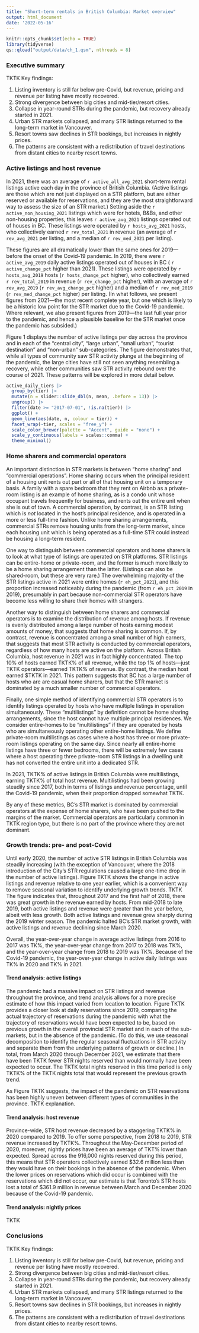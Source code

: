 ```yaml
---
title: "Short-term rentals in British Columbia: Market overview"
output: html_document
date: '2022-05-16'
---
```


```r
knitr::opts_chunk$set(echo = TRUE)
library(tidyverse)
qs::qload("output/data/ch_1.qsm", nthreads = 8)
```

### Executive summary

TKTK Key findings:

1.  Listing inventory is still far below pre-Covid, but revenue, pricing and revenue per listing have mostly recovered.
2.  Strong divergence between big cities and mid-tier/resort cities.
3.  Collapse in year-round STRs during the pandemic, but recovery already started in 2021.
4.  Urban STR markets collapsed, and many STR listings returned to the long-term market in Vancouver.
5.  Resort towns saw declines in STR bookings, but increases in nightly prices.
6.  The patterns are consistent with a redistribution of travel destinations from distant cities to nearby resort towns.

### Active listings and host revenue

In 2021, there was an average of `r active_all_avg_2021` short-term rental listings active each day in the province of British Columbia. (Active listings are those which are not just displayed on a STR platform, but are either reserved or available for reservations, and they are the most straightforward way to assess the size of an STR market.) Setting aside the `r active_non_housing_2021` listings which were for hotels, B&Bs, and other non-housing properties, this leaves `r active_avg_2021` listings operated out of houses in BC. These listings were operated by `r hosts_avg_2021` hosts, who collectively earned `r rev_total_2021` in revenue (an average of `r rev_avg_2021` per listing, and a median of `r rev_med_2021` per listing).

These figures are all dramatically lower than the same ones for 2019---before the onset of the Covid-19 pandemic. In 2019, there were `r active_avg_2019` daily active listings operated out of houses in BC ( `r active_change_pct` higher than 2021). These listings were operated by `r hosts_avg_2019` hosts (`r hosts_change_pct` higher), who collectively earned `r rev_total_2019` in revenue (`r rev_change_pct` higher), with an average of `r rev_avg_2019` (`r rev_avg_change_pct` higher) and a median of `r rev_med_2019` (`r rev_med_change_pct` higher) per listing. (In what follows, we present figures from 2021---the most recent complete year, but one which is likely to be a historic low point for the STR market due to the Covid-19 pandemic. Where relevant, we also present figures from 2019---the last full year prior to the pandemic, and hence a plausible baseline for the STR market once the pandemic has subsided.)

Figure 1 displays the number of active listings per day across the province and in each of the "central city", "large urban", "small urban", "tourist destination" and "non-urban" sub-categories. The figure demonstrates that, while all types of community saw STR activity plunge at the beginning of the pandemic, the large cities have still not seen anything resembling a recovery, while other communities saw STR activity rebound over the course of 2021. These patterns will be explored in more detail below.

```r

active_daily_tiers |> 
  group_by(tier) |> 
  mutate(n = slider::slide_dbl(n, mean, .before = 13)) |> 
  ungroup() |> 
  filter(date >= "2017-07-01", !is.na(tier)) |> 
  ggplot() +
  geom_line(aes(date, n, colour = tier)) +
  facet_wrap(~tier, scales = "free_y") +
  scale_color_brewer(palette = "Accent", guide = "none") +
  scale_y_continuous(labels = scales::comma) +
  theme_minimal()

```

### Home sharers and commercial operators

An important distinction in STR markets is between "home sharing" and "commercial operations". Home sharing occurs when the principal resident of a housing unit rents out part or all of that housing unit on a temporary basis. A family with a spare bedroom that they rent on Airbnb as a private-room listing is an example of home sharing, as is a condo unit whose occupant travels frequently for business, and rents out the entire unit when she is out of town. A commercial operation, by contrast, is an STR listing which is *not* located in the host's principal residence, and is operated in a more or less full-time fashion. Unlike home sharing arrangements, commercial STRs remove housing units from the long-term market, since each housing unit which is being operated as a full-time STR could instead be housing a long-term resident.

One way to distinguish between commercial operators and home sharers is to look at what type of listings are operated on STR platforms. STR listings can be entire-home or private-room, and the former is much more likely to be a home sharing arrangement than the latter. (Listings can also be shared-room, but these are very rare.) The overwhelming majority of the STR listings active in 2021 were entire homes (`r eh_pct_2021`), and this proportion increased noticeably during the pandemic (from `r eh_pct_2019` in 2019), presumably in part because non-commercial STR operators have become less willing to share their homes with strangers.

Another way to distinguish between home sharers and commercial operators is to examine the distribution of revenue among hosts. If revenue is evenly distributed among a large number of hosts earning modest amounts of money, that suggests that home sharing is common. If, by contrast, revenue is concentrated among a small number of high earners, that suggests that most STR activity is conducted by commercial operators, regardless of how many hosts are active on the platform. Across British Columbia, host revenue in 2021 was in fact highly concentrated. The top 10% of hosts earned TKTK% of all revenue, while the top 1% of hosts---just TKTK operators---earned TKTK% of revenue. By contrast, the median host earned \$TKTK in 2021. This pattern suggests that BC has a large number of hosts who are are casual home sharers, but that the STR market is dominated by a much smaller number of commercial operators.

Finally, one simple method of identifying commercial STR operators is to identify listings operated by hosts who have multiple listings in operation simultaneously. These "multilistings" by definition cannot be home sharing arrangements, since the host cannot have multiple principal residences. We consider entire-homes to be "multilistings" if they are operated by hosts who are simultaneously operating other entire-home listings. We define private-room multilistings as cases where a host has three or more private- room listings operating on the same day. Since nearly all entire-home listings have three or fewer bedrooms, there will be extremely few cases where a host operating three private-room STR listings in a dwelling unit has not converted the entire unit into a dedicated STR.

In 2021, TKTK% of active listings in British Columbia were multilistings, earning TKTK% of total host revenue. Multilistings had been growing steadily since 2017, both in terms of listings and revenue percentage, until the Covid-19 pandemic, when their proportion dropped somewhat TKTK.

By any of these metrics, BC's STR market is dominated by commercial operators at the expense of home sharers, who have been pushed to the margins of the market. Commercial operators are particularly common in TKTK region type, but there is no part of the province where they are not dominant.

### Growth trends: pre- and post-Covid

Until early 2020, the number of active STR listings in British Columbia was steadily increasing (with the exception of Vancouver, where the 2018 introduction of the City's STR regulations caused a large one-time drop in the number of active listings). Figure TKTK shows the change in active listings and revenue relative to one year earlier, which is a convenient way to remove seasonal variation to identify underlying growth trends. TKTK The figure indicates that, throughout 2017 and the first half of 2018, there was great growth in the revenue earned by hosts. From mid-2018 to late 2019, both active listings and revenue were greater than the year before, albeit with less growth. Both active listings and revenue grew sharply during the 2019 winter season. The pandemic halted BC's STR market growth, with active listings and revenue declining since March 2020.

Overall, the year-over-year change in average active listings from 2016 to 2017 was TK%, the year-over-year change from 2017 to 2018 was TK%, and the year-over-year change from 2018 to 2019 was TK%. Because of the Covid-19 pandemic, the year-over-year change in active daily listings was TK% in 2020 and TK% in 2021.

#### Trend analysis: active listings

The pandemic had a massive impact on STR listings and revenue throughout the province, and trend analysis allows for a more precise estimate of how this impact varied from location to location. Figure TKTK provides a closer look at daily reservations since 2019, comparing the actual trajectory of reservations during the pandemic with what the trajectory of reservations would have been expected to be, based on previous growth in the overall provincial STR market and in each of the sub-markets, but in the absence of the pandemic. (To do this, we use seasonal decomposition to identify the regular seasonal fluctuations in STR activity and separate them from the underlying patterns of growth or decline.) In total, from March 2020 through December 2021, we estimate that there have been TKTK fewer STR nights reserved than would normally have been expected to occur. The TKTK total nights reserved in this time period is only TKTK% of the TKTK nights total that would represent the previous growth trend.

As Figure TKTK suggests, the impact of the pandemic on STR reservations has been highly uneven between different types of communities in the province. TKTK explanation.

#### Trend analysis: host revenue

Province-wide, STR host revenue decreased by a staggering TKTK% in 2020 compared to 2019. To offer some perspective, from 2018 to 2019, STR revenue increased by TKTK%. Throughout the May-December period of 2020, moreover, nightly prices have been an average of TKT% lower than expected. Spread across the 916,000 nights reserved during this period, this means that STR operators collectively earned \$32.6 million less than they would have on their bookings in the absence of the pandemic. When the lower prices on reservations which did occur is combined with the reservations which did not occur, our estimate is that Toronto's STR hosts lost a total of \$361.9 million in revenue between March and December 2020 because of the Covid-19 pandemic.

#### Trend analysis: nightly prices

TKTK

### Conclusions

TKTK Key findings:

1.  Listing inventory is still far below pre-Covid, but revenue, pricing and revenue per listing have mostly recovered.
2.  Strong divergence between big cities and mid-tier/resort cities.
3.  Collapse in year-round STRs during the pandemic, but recovery already started in 2021.
4.  Urban STR markets collapsed, and many STR listings returned to the long-term market in Vancouver.
5.  Resort towns saw declines in STR bookings, but increases in nightly prices.
6.  The patterns are consistent with a redistribution of travel destinations from distant cities to nearby resort towns.

